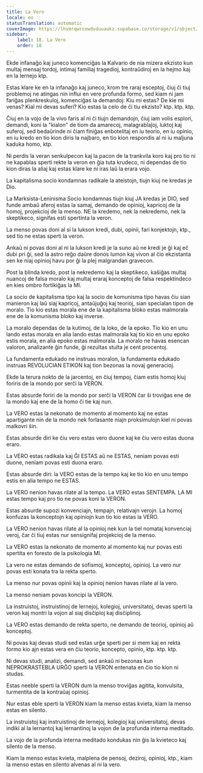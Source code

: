 ```yaml
---
title: La Vero
locale: eo
statusTranslation: automatic
coverImage: https://lhvmrqwrcowdvduuaukz.supabase.co/storage/v1/object/public/strapi-uploads/small_cover-educacion-fundamental.webp-2d51a7828a2b1309555be27f7e2a61a0.webp
sidebar:
    label: 18. La Vero
    order: 18
---
```

Ekde infanaĝo kaj juneco komenciĝas la Kalvario de nia mizera ekzisto kun multaj mensaj tordoj, intimaj familiaj tragedioj, kontraŭdiroj en la hejmo kaj en la lernejo ktp.

Estas klare ke en la infanaĝo kaj juneco, krom tre raraj esceptoj, ĉiuj ĉi tiuj problemoj ne atingas nin influi en vere profunda formo, sed kiam ni jam fariĝas plenkreskuloj, komenciĝas la demandoj: Kiu mi estas? De kie mi venas? Kial mi devas suferi? Kio estas la celo de ĉi tiu ekzisto? ktp. ktp. ktp.

Ĉiuj en la vojo de la vivo faris al ni ĉi tiujn demandojn, ĉiuj iam volis esplori, demandi, koni la "kialon" de tiom da amarecoj, malagrablaĵoj, luktoj kaj suferoj, sed bedaŭrinde ni ĉiam finiĝas enbotelitaj en iu teorio, en iu opinio, en iu kredo en tio kion diris la najbaro, en tio kion respondis al ni iu maljuna kaduka homo, ktp.

Ni perdis la veran senkulpecon kaj la pacon de la trankvila koro kaj pro tio ni ne kapablas sperti rekte la veron en ĝia tuta krudeco, ni dependas de tio kion diras la aliaj kaj estas klare ke ni iras laŭ la erara vojo.

La kapitalisma socio kondamnas radikale la ateistojn, tiujn kiuj ne kredas je Dio.

La Marksista-Leninisma Socio kondamnas tiujn kiuj JA kredas je DIO, sed funde ambaŭ aferoj estas la samaj, demando de opinioj, kapricoj de la homoj, projekcioj de la menso. NE la kredemo, nek la nekredemo, nek la skeptikeco, signifas esti spertinta la veron.

La menso povas doni al si la lukson kredi, dubi, opinii, fari konjektojn, ktp., sed tio ne estas sperti la veron.

Ankaŭ ni povas doni al ni la lukson kredi je la suno aŭ ne kredi je ĝi kaj eĉ dubi pri ĝi, sed la astro reĝo daŭre donos lumon kaj vivon al ĉio ekzistanta sen ke niaj opinioj havu por ĝi la plej malgrandan gravecon.

Post la blinda kredo, post la nekredemo kaj la skeptikeco, kaŝiĝas multaj nuancoj de falsa moralo kaj multaj eraraj konceptoj de falsa respektindeco en kies ombro fortikiĝas la MI.

La socio de kapitalisma tipo kaj la socio de komunisma tipo havas ĉiu sian manieron kaj laŭ siaj kapricoj, antaŭjuĝoj kaj teorioj, sian specialan tipon de moralo. Tio kio estas morala ene de la kapitalisma bloko estas malmorala ene de la komunisma bloko kaj inverse.

La moralo dependas de la kutimoj, de la loko, de la epoko. Tio kio en unu lando estas morala en alia lando estas malmorala kaj tio kio en unu epoko estis morala, en alia epoko estas malmorala. La moralo ne havas esencan valoron, analizante ĝin funde, ĝi rezultas stulta je cent procentoj.

La fundamenta edukado ne instruas moralon, la fundamenta edukado instruas REVOLUCIAN ETIKON kaj tion bezonas la novaj generacioj.

Ekde la terura nokto de la jarcentoj, en ĉiuj tempoj, ĉiam estis homoj kiuj foriris de la mondo por serĉi la VERON.

Estas absurde foriri de la mondo por serĉi la VERON ĉar ŝi troviĝas ene de la mondo kaj ene de la homo ĉi tie kaj nun.

La VERO estas la nekonato de momento al momento kaj ne estas apartigante nin de la mondo nek forlasante niajn proksimulojn kiel ni povas malkovri ŝin.

Estas absurde diri ke ĉiu vero estas vero duone kaj ke ĉiu vero estas duona eraro.

La VERO estas radikala kaj ĜI ESTAS aŭ ne ESTAS, neniam povas esti duone, neniam povas esti duona eraro.

Estas absurde diri: la VERO estas de la tempo kaj ke tio kio en unu tempo estis en alia tempo ne ESTAS.

La VERO nenion havas rilate al la tempo. La VERO estas SENTEMPA. LA MI estas tempo kaj pro tio ne povas koni la VERON.

Estas absurde supozi konvenciajn, tempajn, relativajn verojn. La homoj konfuzas la konceptojn kaj opiniojn kun tio kio estas la VERO.

La VERO nenion havas rilate al la opinioj nek kun la tiel nomataj konvenciaj veroj, ĉar ĉi tiuj estas nur sensignifaj projekcioj de la menso.

La VERO estas la nekonato de momento al momento kaj nur povas esti spertita en foresto de la psikologia MI.

La vero ne estas demando de sofismoj, konceptoj, opinioj. La vero nur povas esti konata tra la rekta sperto.

La menso nur povas opinii kaj la opinioj nenion havas rilate al la vero.

La menso neniam povas koncipi la VERON.

La instruistoj, instruistinoj de lernejoj, kolegioj, universitatoj, devas sperti la veron kaj montri la vojon al siaj disĉiploj kaj disĉiplinoj.

La VERO estas demando de rekta sperto, ne demando de teorioj, opinioj aŭ konceptoj.

Ni povas kaj devas studi sed estas urĝe sperti per si mem kaj en rekta formo kio ajn estas vera en ĉiu teorio, koncepto, opinio, ktp. ktp. ktp.

Ni devas studi, analizi, demandi, sed ankaŭ ni bezonas kun NEPROKRASTEBLA URĜO sperti la VERON entenata en ĉio tio kion ni studas.

Estas neeble sperti la VERON dum la menso troviĝas agitita, konvulsita, turmentita de la kontraŭaj opinioj.

Nur estas eble sperti la VERON kiam la menso estas kvieta, kiam la menso estas en silento.

La instruistoj kaj instruistinoj de lernejoj, kolegioj kaj universitatoj, devas indiki al la lernantoj kaj lernantinoj la vojon de la profunda interna meditado.

La vojo de la profunda interna meditado kondukas nin ĝis la kvieteco kaj silento de la menso.

Kiam la menso estas kvieta, malplena de pensoj, deziroj, opinioj, ktp., kiam la menso estas en silento alvenas al ni la vero.

